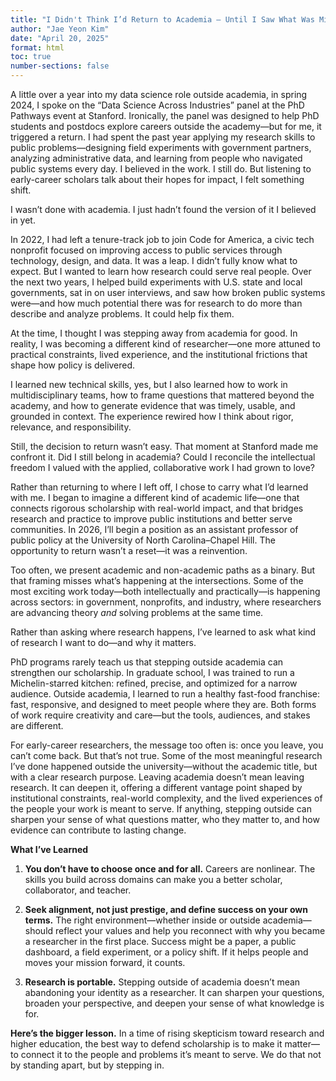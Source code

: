 ```yaml
---
title: "I Didn't Think I’d Return to Academia — Until I Saw What Was Missing"
author: "Jae Yeon Kim"
date: "April 20, 2025"
format: html
toc: true
number-sections: false
---
```


A little over a year into my data science role outside academia, in spring 2024, I spoke on the “Data Science Across Industries” panel at the PhD Pathways event at Stanford. Ironically, the panel was designed to help PhD students and postdocs explore careers outside the academy—but for me, it triggered a return. I had spent the past year applying my research skills to public problems—designing field experiments with government partners, analyzing administrative data, and learning from people who navigated public systems every day. I believed in the work. I still do. But listening to early-career scholars talk about their hopes for impact, I felt something shift.

I wasn’t done with academia. I just hadn’t found the version of it I believed in yet.

In 2022, I had left a tenure-track job to join Code for America, a civic tech nonprofit focused on improving access to public services through technology, design, and data. It was a leap. I didn’t fully know what to expect. But I wanted to learn how research could serve real people. Over the next two years, I helped build experiments with U.S. state and local governments, sat in on user interviews, and saw how broken public systems were—and how much potential there was for research to do more than describe and analyze problems. It could help fix them.

At the time, I thought I was stepping away from academia for good. In reality, I was becoming a different kind of researcher—one more attuned to practical constraints, lived experience, and the institutional frictions that shape how policy is delivered.

I learned new technical skills, yes, but I also learned how to work in multidisciplinary teams, how to frame questions that mattered beyond the academy, and how to generate evidence that was timely, usable, and grounded in context. The experience rewired how I think about rigor, relevance, and responsibility.

Still, the decision to return wasn’t easy. That moment at Stanford made me confront it. Did I still belong in academia? Could I reconcile the intellectual freedom I valued with the applied, collaborative work I had grown to love?

Rather than returning to where I left off, I chose to carry what I’d learned with me. I began to imagine a different kind of academic life—one that connects rigorous scholarship with real-world impact, and that bridges research and practice to improve public institutions and better serve communities. In 2026, I’ll begin a position as an assistant professor of public policy at the University of North Carolina–Chapel Hill. The opportunity to return wasn’t a reset—it was a reinvention.

Too often, we present academic and non-academic paths as a binary. But that framing misses what’s happening at the intersections. Some of the most exciting work today—both intellectually and practically—is happening across sectors: in government, nonprofits, and industry, where researchers are advancing theory *and* solving problems at the same time.

Rather than asking where research happens, I’ve learned to ask what kind of research I want to do—and why it matters.

PhD programs rarely teach us that stepping outside academia can strengthen our scholarship. In graduate school, I was trained to run a Michelin-starred kitchen: refined, precise, and optimized for a narrow audience. Outside academia, I learned to run a healthy fast-food franchise: fast, responsive, and designed to meet people where they are. Both forms of work require creativity and care—but the tools, audiences, and stakes are different.

For early-career researchers, the message too often is: once you leave, you can’t come back. But that’s not true. Some of the most meaningful research I’ve done happened outside the university—without the academic title, but with a clear research purpose. Leaving academia doesn’t mean leaving research. It can deepen it, offering a different vantage point shaped by institutional constraints, real-world complexity, and the lived experiences of the people your work is meant to serve. If anything, stepping outside can sharpen your sense of what questions matter, who they matter to, and how evidence can contribute to lasting change.

**What I’ve Learned**

1. **You don’t have to choose once and for all.** Careers are nonlinear. The skills you build across domains can make you a better scholar, collaborator, and teacher.

2. **Seek alignment, not just prestige, and define success on your own terms.** The right environment—whether inside or outside academia—should reflect your values and help you reconnect with why you became a researcher in the first place. Success might be a paper, a public dashboard, a field experiment, or a policy shift. If it helps people and moves your mission forward, it counts.

3. **Research is portable.** Stepping outside of academia doesn’t mean abandoning your identity as a researcher. It can sharpen your questions, broaden your perspective, and deepen your sense of what knowledge is for.

**Here’s the bigger lesson.** In a time of rising skepticism toward research and higher education, the best way to defend scholarship is to make it matter—to connect it to the people and problems it’s meant to serve. We do that not by standing apart, but by stepping in.
